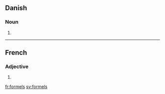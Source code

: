 ==Danish==

===Noun===
{{infl|da|noun form|g=c}}

# {{form of|genitive singular indefinite|formel|lang=Danish}}

----

==French==

===Adjective===
{{fr-adj-form|m|p}}

# {{form of|Masculine plural form|[[formel]]|lang=French}}

[[fr:formels]]
[[sv:formels]]